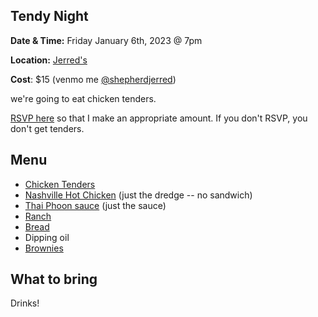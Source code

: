 
<Layout title="Tendy Night">
<div class="grid justify-center dark:bg-black">
<article class="prose dark:prose-invert mt-10 mb-10 ml-5 mr-5">

# Tendy Night

**Date & Time:** Friday January 6th, 2023 @ 7pm

**Location:** [Jerred's](https://maps.app.goo.gl/ctWz6UL4yzFPi57PA)

**Cost**: $15 (venmo me [@shepherdjerred](https://account.venmo.com/u/shepherdjerred))

we're going to eat chicken tenders.

[RSVP here](https://strawpoll.com/w4nWrAoPdyA) so that I make an appropriate amount. If you don't RSVP, you don't get tenders.

## Menu

- [Chicken Tenders](https://www.seriouseats.com/the-food-lab-southern-fried-chicken-recipe)
- [Nashville Hot Chicken](https://www.seriouseats.com/nashville-hot-chicken-sandwich-recipe-8403635) (just the dredge -- no sandwich)
- [Thai Phoon sauce](https://topsecretrecipes.com/ruby-tuesday-thai-phoon-shrimp-copycat-recipe.html) (just the sauce)
- [Ranch](https://www.americastestkitchen.com/recipes/7905-ranch-dressing)
- [Bread](https://www.seriouseats.com/homemade-baguettes-recipe-6755245)
- Dipping oil
- [Brownies](https://www.seriouseats.com/bravetart-glossy-fudge-brownies)

## What to bring

Drinks!

</article>
</div>
</Layout>
